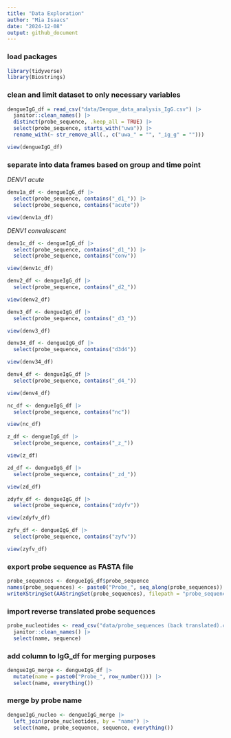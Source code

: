 ```yaml
---
title: "Data Exploration"
author: "Mia Isaacs"
date: "2024-12-08"
output: github_document
---
```


### load packages

```r
library(tidyverse)
library(Biostrings)
```

### clean and limit dataset to only necessary variables

```r
dengueIgG_df = read_csv("data/Dengue_data_analysis_IgG.csv") |> 
  janitor::clean_names() |> 
  distinct(probe_sequence, .keep_all = TRUE) |> 
  select(probe_sequence, starts_with("uwa")) |> 
  rename_with(~ str_remove_all(., c("uwa_" = "", "_ig_g" = "")))

view(dengueIgG_df)
```

### separate into data frames based on group and time point

*DENV1 acute*
```r
denv1a_df <- dengueIgG_df |> 
  select(probe_sequence, contains("_d1_")) |> 
  select(probe_sequence, contains("acute"))

view(denv1a_df)
```

*DENV1 convalescent*
```r
denv1c_df <- dengueIgG_df |> 
  select(probe_sequence, contains("_d1_")) |> 
  select(probe_sequence, contains("conv"))

view(denv1c_df)
```

```r
denv2_df <- dengueIgG_df |> 
  select(probe_sequence, contains("_d2_"))

view(denv2_df)
```

```r
denv3_df <- dengueIgG_df |> 
  select(probe_sequence, contains("_d3_"))

view(denv3_df)
```

```r
denv34_df <- dengueIgG_df |> 
  select(probe_sequence, contains("d3d4"))

view(denv34_df)
```

```r
denv4_df <- dengueIgG_df |> 
  select(probe_sequence, contains("_d4_"))

view(denv4_df)
```

```r
nc_df <- dengueIgG_df |> 
  select(probe_sequence, contains("nc"))

view(nc_df)
```

```r
z_df <- dengueIgG_df |> 
  select(probe_sequence, contains("_z_"))

view(z_df)
```

```r
zd_df <- dengueIgG_df |> 
  select(probe_sequence, contains("_zd_"))

view(zd_df)
```

```r
zdyfv_df <- dengueIgG_df |> 
  select(probe_sequence, contains("zdyfv"))

view(zdyfv_df)
```

```r
zyfv_df <- dengueIgG_df |> 
  select(probe_sequence, contains("zyfv"))

view(zyfv_df)
```

### export probe sequence as FASTA file
```r
probe_sequences <- dengueIgG_df$probe_sequence
names(probe_sequences) <- paste0("Probe_", seq_along(probe_sequences))
writeXStringSet(AAStringSet(probe_sequences), filepath = "probe_sequences.fasta")
```

### import reverse translated probe sequences
```r
probe_nucleotides <- read_csv("data/probe_sequences (back translated).csv") |> 
  janitor::clean_names() |> 
  select(name, sequence)
```

### add column to IgG_df for merging purposes
```r
dengueIgG_merge <- dengueIgG_df |> 
  mutate(name = paste0("Probe_", row_number())) |> 
  select(name, everything())
```

### merge by probe name
```r
dengueIgG_nucleo <- dengueIgG_merge |> 
  left_join(probe_nucleotides, by = "name") |> 
  select(name, probe_sequence, sequence, everything())
```


